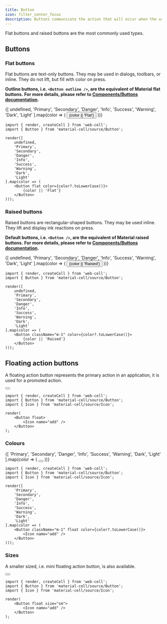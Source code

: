 ```yaml
---
title: Button
icon: filter_center_focus
description: Buttons communicate the action that will occur when the user touches them.
---
```




Flat buttons and raised buttons are the most commonly used types.

## Buttons

### Flat buttons

Flat buttons are text-only buttons. They may be used in dialogs, toolbars, or inline.
They do not lift, but fill with color on press.

**Outline buttons, i.e. `<Button outline />`, are the equivalent of Material flat buttons.**
**For more details, please refer to [Components/Buttons documentation][1].**

<Example>
    {[
        undefined,
        'Primary',
        'Secondary',
        'Danger',
        'Info',
        'Success',
        'Warning',
        'Dark',
        'Light'
    ].map(color => (
        <Button flat color={color?.toLowerCase()}>
            {color || 'Flat'}
        </Button>
    ))}
</Example>

```TSX
import { render, createCell } from 'web-cell';
import { Button } from 'material-cell/source/Button';

render([
    undefined,
    'Primary',
    'Secondary',
    'Danger',
    'Info',
    'Success',
    'Warning',
    'Dark',
    'Light'
].map(color => (
    <Button flat color={color?.toLowerCase()}>
        {color || 'Flat'}
    </Button>
)));
```

### Raised buttons

Raised buttons are rectangular-shaped buttons. They may be used inline.
They lift and display ink reactions on press.

**Default buttons, i.e. `<Button />`, are the equivalent of Material raised buttons.**
**For more details, please refer to [Components/Buttons documentation][1].**

<Example>
    {[
        undefined,
        'Primary',
        'Secondary',
        'Danger',
        'Info',
        'Success',
        'Warning',
        'Dark',
        'Light'
    ].map(color => (
        <Button className="m-1" color={color?.toLowerCase()}>
            {color || 'Raised'}
        </Button>
    ))}
</Example>

```TSX
import { render, createCell } from 'web-cell';
import { Button } from 'material-cell/source/Button';

render([
    undefined,
    'Primary',
    'Secondary',
    'Danger',
    'Info',
    'Success',
    'Warning',
    'Dark',
    'Light'
].map(color => (
    <Button className="m-1" color={color?.toLowerCase()}>
        {color || 'Raised'}
    </Button>
)));
```

## Floating action buttons

A floating action button represents the primary action in an application, it is used for a promoted action.

<Example>
    <Button float>
        <Icon name="add" />
    </Button>
</Example>

```TSX
import { render, createCell } from 'web-cell';
import { Button } from 'material-cell/source/Button';
import { Icon } from 'material-cell/source/Icon';

render(
    <Button float>
        <Icon name="add" />
    </Button>
);
```

### Colours

<Example>
    {[
        'Primary',
        'Secondary',
        'Danger',
        'Info',
        'Success',
        'Warning',
        'Dark',
        'Light'
    ].map(color => (
        <Button className="m-1" float color={color?.toLowerCase()}>
            <Icon name="add" />
        </Button>
    ))}
</Example>

```TSX
import { render, createCell } from 'web-cell';
import { Button } from 'material-cell/source/Button';
import { Icon } from 'material-cell/source/Icon';

render([
    'Primary',
    'Secondary',
    'Danger',
    'Info',
    'Success',
    'Warning',
    'Dark',
    'Light'
].map(color => (
    <Button className="m-1" float color={color?.toLowerCase()}>
        <Icon name="add" />
    </Button>
)));
```

### Sizes

A smaller sized, i.e. mini floating action button, is also available.

<Example>
    <Button float size="sm">
        <Icon name="add" />
    </Button>
</Example>

```TSX
import { render, createCell } from 'web-cell';
import { Button } from 'material-cell/source/Button';
import { Icon } from 'material-cell/source/Icon';

render(
    <Button float size="sm">
        <Icon name="add" />
    </Button>
);
```

[1]: https://bootstrap.web-cell.dev/#components/button
